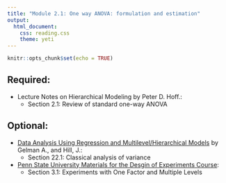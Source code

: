 ```yaml
---
title: "Module 2.1: One way ANOVA: formulation and estimation"
output: 
  html_document:
    css: reading.css
    theme: yeti
---
```


```r
knitr::opts_chunk$set(echo = TRUE)
```


## Required:

- Lecture Notes on Hierarchical Modeling by Peter D. Hoff.:
    + Section 2.1: Review of standard one-way ANOVA

## Optional:

- [Data Analysis Using Regression and Multilevel/Hierarchical Models](https://www.amazon.com/gp/product/052168689X/ref=as_li_qf_sp_asin_il_tl?ie=UTF8&camp=1789&creative=9325&creativeASIN=052168689X&linkCode=as2&tag=andrsblog0f-20&linkId=PX5B5V6ZPCT2UIYV) by Gelman A., and Hill, J.:
    + Section 22.1: Classical analysis of variance

- [Penn State University Materials for the Desgin of Experiments Course](https://online.stat.psu.edu/stat503/home):
    + Section 3.1: Experiments with One Factor and Multiple Levels



